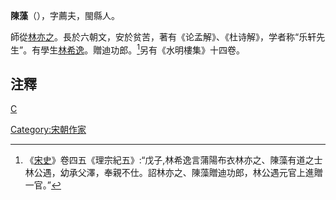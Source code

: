 '''陳藻'''（{{bd|?||?|}}），字薦夫，閩縣人。

師從[[林亦之|林亦之]]。長於六朝文，安於贫苦，著有《论孟解》、《杜诗解》，学者称“乐轩先生”。有學生[[林希逸|林希逸]]。贈迪功郎。<ref>《[[宋史|宋史]]》卷四五《理宗紀五》:“戊子,林希逸言蒲陽布衣林亦之、陳藻有道之士林公遇，幼承父澤，奉親不仕。詔林亦之、陳藻贈迪功郎，林公遇元官上進贈一官。”</ref>另有《水明樓集》十四卷。

==注釋==
{{reflist}}
[[category:閩縣人|C]]
[[Category:宋朝作家|Category:宋朝作家]]